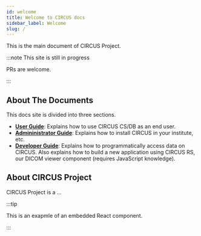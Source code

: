 ```yaml
---
id: welcome
title: Welcome to CIRCUS docs
sidebar_label: Welcome
slug: /
---
```


This is the main document of CIRCUS Project.

:::note This site is still in progress

PRs are welcome.

:::

## About The Documents

This docs site is divided into three sections.

- **[User Guide](users/cs)**: Explains how to use CIRCUS CS/DB as an end user.
- **[Admininistrator Guide](admin/installation)**: Explains how to install CIRCUS in your institute, etc.
- **[Developer Guide](api-intro)**: Explains how to programmatically access data on CIRCUS. Also explains how to build a new application using CIRCUS RS, our DICOM viewer component (requires JavaScript knowledge).

## About CIRCUS Project

CIRCUS Project is a ...


:::tip

This is an exapmle of an embedded React component.

<Timer />

:::
